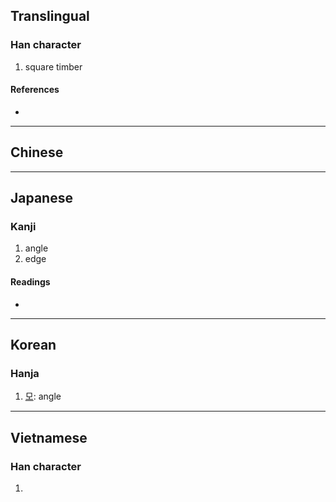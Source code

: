 {{character info/new}}
{{also|稜}}
==Translingual==

===Han character===
{{Han char|rn=75|rad=木|as=08|sn=12|four=54047|canj=DGCE|ids=⿰木夌}}

# square timber

====References====
* {{Han ref|kx=0534.160|dkj=14979|dj=0922.120|hdz=21224.010|uh=68F1|ud=26865|bh=D9B1|bd=55729}}

----

==Chinese==
{{zh-see|稜}}

----

==Japanese==

===Kanji===
{{ja-kanji|grade=|rs=木08}}

# angle
# edge

====Readings====
* {{ja-readings|on=[[ろう]] (rō), [[りょう]] (ryō), [[ちょう]] (chō)|kun=}}

----

==Korean==

===Hanja===
{{ko-hanja|hangeul=[[릉]]>[[능]]|eumhun=|rv=reung>neung|mr=rŭng>nŭng|y=lung>nung}}

# [[모]]: angle

----

==Vietnamese==

===Han character===
{{vi-hantu|[[săng]], [[lăng]], [[rừng]], [[dừng]]|rs=木08}}

# {{defn|lang=vi|sort=木08}}